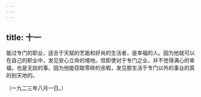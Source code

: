 ```yaml
---
---
---
```

title: 十一
---



能过专门的职业，适合于天赋的艺能和好尚的生活者，是幸福的人。因为他就可以在自己的职业中，发见安心立命的境地。但即使对于专门之业，并不觉得满心的幸福，也是无妨的事。因为他能窃取零碎的余暇，发见那生活于专门以外的事业的真的别天地的。

（一九二三年八月一日。）